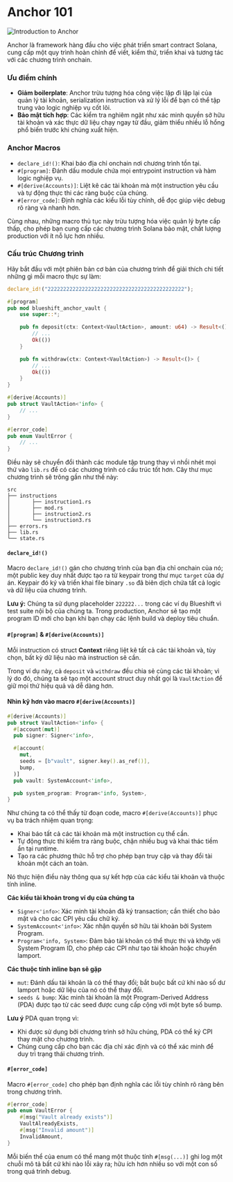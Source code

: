 
# Anchor 101

![Introduction to Anchor](/graphics/course-banners/introduction-to-anchor.png)

<ArticleSection name="Anchor là gì" id="what-is-anchor" level="h2" />

Anchor là framework hàng đầu cho việc phát triển smart contract Solana, cung cấp một quy trình hoàn chỉnh để viết, kiểm thử, triển khai và tương tác với các chương trình onchain.

### Ưu điểm chính

- **Giảm boilerplate**: Anchor trừu tượng hóa công việc lặp đi lặp lại của quản lý tài khoản, serialization instruction và xử lý lỗi để bạn có thể tập trung vào logic nghiệp vụ cốt lõi.
- **Bảo mật tích hợp**: Các kiểm tra nghiêm ngặt như xác minh quyền sở hữu tài khoản và xác thực dữ liệu chạy ngay từ đầu, giảm thiểu nhiều lỗ hổng phổ biến trước khi chúng xuất hiện.

### Anchor Macros

- `declare_id!()`: Khai báo địa chỉ onchain nơi chương trình tồn tại.
- `#[program]`: Đánh dấu module chứa mọi entrypoint instruction và hàm logic nghiệp vụ.
- `#[derive(Accounts)]`: Liệt kê các tài khoản mà một instruction yêu cầu và tự động thực thi các ràng buộc của chúng.
- `#[error_code]`: Định nghĩa các kiểu lỗi tùy chỉnh, dễ đọc giúp việc debug rõ ràng và nhanh hơn.

Cùng nhau, những macro thủ tục này trừu tượng hóa việc quản lý byte cấp thấp, cho phép bạn cung cấp các chương trình Solana bảo mật, chất lượng production với ít nỗ lực hơn nhiều.

### Cấu trúc Chương trình

Hãy bắt đầu với một phiên bản cơ bản của chương trình để giải thích chi tiết những gì mỗi macro thực sự làm:

```rust
declare_id!("22222222222222222222222222222222222222222222");

#[program]
pub mod blueshift_anchor_vault {
    use super::*;

    pub fn deposit(ctx: Context<VaultAction>, amount: u64) -> Result<()> {
        // ...
        Ok(())
    }

    pub fn withdraw(ctx: Context<VaultAction>) -> Result<()> {
        // ...
        Ok(())
    }
}

#[derive(Accounts)]
pub struct VaultAction<'info> {
    // ...
}

#[error_code]
pub enum VaultError {
    // ...
}
```

Điều này sẽ chuyển đổi thành các module tập trung thay vì nhồi nhét mọi thứ vào `lib.rs` để có các chương trình có cấu trúc tốt hơn. Cây thư mục chương trình sẽ trông gần như thế này:

```
src
├── instructions
│       ├── instruction1.rs
│       ├── mod.rs
│       ├── instruction2.rs
│       └── instruction3.rs
├── errors.rs
├── lib.rs
└── state.rs
```

#### `declare_id!()`

Macro `declare_id!()` gán cho chương trình của bạn địa chỉ onchain của nó; một public key duy nhất được tạo ra từ keypair trong thư mục `target` của dự án. Keypair đó ký và triển khai file binary `.so` đã biên dịch chứa tất cả logic và dữ liệu của chương trình.

**Lưu ý:** Chúng ta sử dụng placeholder `222222...` trong các ví dụ Blueshift vì test suite nội bộ của chúng ta. Trong production, Anchor sẽ tạo một program ID mới cho bạn khi bạn chạy các lệnh build và deploy tiêu chuẩn.

#### `#[program]` & `#[derive(Accounts)]`

Mỗi instruction có struct **Context** riêng liệt kê tất cả các tài khoản và, tùy chọn, bất kỳ dữ liệu nào mà instruction sẽ cần.

Trong ví dụ này, cả `deposit` và `withdraw` đều chia sẻ cùng các tài khoản; vì lý do đó, chúng ta sẽ tạo một account struct duy nhất gọi là `VaultAction` để giữ mọi thứ hiệu quả và dễ dàng hơn.

#### Nhìn kỹ hơn vào macro `#[derive(Accounts)]`

```rust
#[derive(Accounts)]
pub struct VaultAction<'info> {
  #[account(mut)]
  pub signer: Signer<'info>,

  #[account(
    mut,
    seeds = [b"vault", signer.key().as_ref()],
    bump,
  )]
  pub vault: SystemAccount<'info>,

  pub system_program: Program<'info, System>,
}
```

Như chúng ta có thể thấy từ đoạn code, macro `#[derive(Accounts)]` phục vụ ba trách nhiệm quan trọng:
- Khai báo tất cả các tài khoản mà một instruction cụ thể cần.
- Tự động thực thi kiểm tra ràng buộc, chặn nhiều bug và khai thác tiềm ẩn tại runtime.
- Tạo ra các phương thức hỗ trợ cho phép bạn truy cập và thay đổi tài khoản một cách an toàn.

Nó thực hiện điều này thông qua sự kết hợp của các kiểu tài khoản và thuộc tính inline.

**Các kiểu tài khoản trong ví dụ của chúng ta**
- `Signer<'info>`: Xác minh tài khoản đã ký transaction; cần thiết cho bảo mật và cho các CPI yêu cầu chữ ký.
- `SystemAccount<'info>`: Xác nhận quyền sở hữu tài khoản bởi System Program.
- `Program<'info, System>`: Đảm bảo tài khoản có thể thực thi và khớp với System Program ID, cho phép các CPI như tạo tài khoản hoặc chuyển lamport.

**Các thuộc tính inline bạn sẽ gặp**
- `mut`: Đánh dấu tài khoản là có thể thay đổi; bắt buộc bất cứ khi nào số dư lamport hoặc dữ liệu của nó có thể thay đổi.
- `seeds & bump`: Xác minh tài khoản là một Program-Derived Address (PDA) được tạo từ các seed được cung cấp cộng với một byte số bump.

**Lưu ý** PDA quan trọng vì:
- Khi được sử dụng bởi chương trình sở hữu chúng, PDA có thể ký CPI thay mặt cho chương trình.
- Chúng cung cấp cho bạn các địa chỉ xác định và có thể xác minh để duy trì trạng thái chương trình.

#### `#[error_code]`

Macro `#[error_code]` cho phép bạn định nghĩa các lỗi tùy chỉnh rõ ràng bên trong chương trình.

```rust
#[error_code]
pub enum VaultError {
    #[msg("Vault already exists")]
    VaultAlreadyExists,
    #[msg("Invalid amount")]
    InvalidAmount,
}
```

Mỗi biến thể của enum có thể mang một thuộc tính `#[msg(...)]` ghi log một chuỗi mô tả bất cứ khi nào lỗi xảy ra; hữu ích hơn nhiều so với một con số trong quá trình debug.
